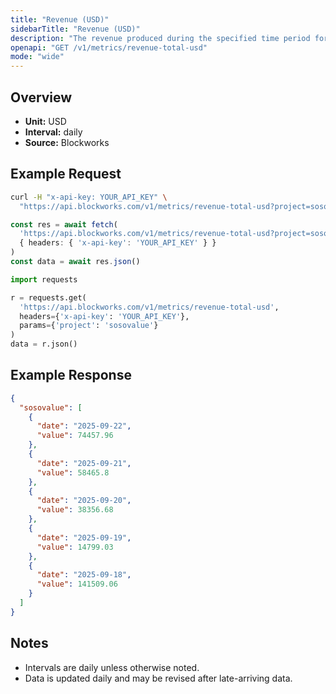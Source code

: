 ```yaml
---
title: "Revenue (USD)"
sidebarTitle: "Revenue (USD)"
description: "The revenue produced during the specified time period for given project."
openapi: "GET /v1/metrics/revenue-total-usd"
mode: "wide"
---
```


## Overview

- **Unit:** USD
- **Interval:** daily
- **Source:** Blockworks

## Example Request

<CodeGroup>

```bash cURL
curl -H "x-api-key: YOUR_API_KEY" \
  "https://api.blockworks.com/v1/metrics/revenue-total-usd?project=sosovalue"
```

```typescript TypeScript
const res = await fetch(
  'https://api.blockworks.com/v1/metrics/revenue-total-usd?project=sosovalue',
  { headers: { 'x-api-key': 'YOUR_API_KEY' } }
)
const data = await res.json()
```

```python Python
import requests

r = requests.get(
  'https://api.blockworks.com/v1/metrics/revenue-total-usd',
  headers={'x-api-key': 'YOUR_API_KEY'},
  params={'project': 'sosovalue'}
)
data = r.json()
```

</CodeGroup>

## Example Response

```json
{
  "sosovalue": [
    {
      "date": "2025-09-22",
      "value": 74457.96
    },
    {
      "date": "2025-09-21",
      "value": 58465.8
    },
    {
      "date": "2025-09-20",
      "value": 38356.68
    },
    {
      "date": "2025-09-19",
      "value": 14799.03
    },
    {
      "date": "2025-09-18",
      "value": 141509.06
    }
  ]
}
```

## Notes
- Intervals are daily unless otherwise noted.
- Data is updated daily and may be revised after late-arriving data.